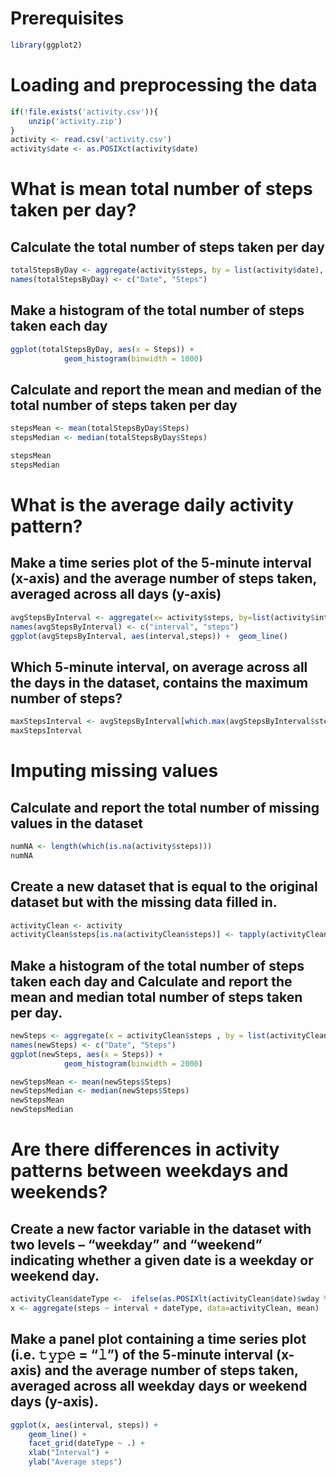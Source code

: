 # Prerequisites

```r
library(ggplot2)
```

# Loading and preprocessing the data

```r
if(!file.exists('activity.csv')){
    unzip('activity.zip')
}
activity <- read.csv('activity.csv')
activity$date <- as.POSIXct(activity$date) 

```

# What is mean total number of steps taken per day?

## Calculate the total number of steps taken per day

```r
totalStepsByDay <- aggregate(activity$steps, by = list(activity$date), sum, na.rm=TRUE) 
names(totalStepsByDay) <- c("Date", "Steps")
```

## Make a histogram of the total number of steps taken each day

```r
ggplot(totalStepsByDay, aes(x = Steps)) +
            geom_histogram(binwidth = 1000)
```

## Calculate and report the mean and median of the total number of steps taken per day

```r
stepsMean <- mean(totalStepsByDay$Steps)
stepsMedian <- median(totalStepsByDay$Steps)

stepsMean
stepsMedian
```

# What is the average daily activity pattern?

## Make a time series plot of the 5-minute interval (x-axis) and the average number of steps taken, averaged across all days (y-axis)

```r
avgStepsByInterval <- aggregate(x= activity$steps, by=list(activity$interval), FUN=mean, na.rm=TRUE)
names(avgStepsByInterval) <- c("interval", "steps")
ggplot(avgStepsByInterval, aes(interval,steps)) +  geom_line()

```

## Which 5-minute interval, on average across all the days in the dataset, contains the maximum number of steps?

```r
maxStepsInterval <- avgStepsByInterval[which.max(avgStepsByInterval$steps), c("interval")]
maxStepsInterval
```

# Imputing missing values

## Calculate and report the total number of missing values in the dataset
```r
numNA <- length(which(is.na(activity$steps)))
numNA
```


## Create a new dataset that is equal to the original dataset but with the missing data filled in.

```r
activityClean <- activity
activityClean$steps[is.na(activityClean$steps)] <- tapply(activityClean$steps, activityClean$interval, FUN = mean, na.rm = TRUE)
```

## Make a histogram of the total number of steps taken each day and Calculate and report the mean and median total number of steps taken per day.

```r
newSteps <- aggregate(x = activityClean$steps , by = list(activityClean$date), FUN = sum)
names(newSteps) <- c("Date", "Steps")
ggplot(newSteps, aes(x = Steps)) +
            geom_histogram(binwidth = 2000)

```

```r
newStepsMean <- mean(newSteps$Steps)
newStepsMedian <- median(newSteps$Steps)
newStepsMean
newStepsMedian
```


# Are there differences in activity patterns between weekdays and weekends?

## Create a new factor variable in the dataset with two levels – “weekday” and “weekend” indicating whether a given date is a weekday or weekend day.

```r
activityClean$dateType <-  ifelse(as.POSIXlt(activityClean$date)$wday %in% c(0,6), 'weekend', 'weekday')
x <- aggregate(steps ~ interval + dateType, data=activityClean, mean)
```

## Make a panel plot containing a time series plot (i.e. 𝚝𝚢𝚙𝚎 = "𝚕") of the 5-minute interval (x-axis) and the average number of steps taken, averaged across all weekday days or weekend days (y-axis).

```r

ggplot(x, aes(interval, steps)) + 
    geom_line() + 
    facet_grid(dateType ~ .) +
    xlab("Interval") + 
    ylab("Average steps")
```

